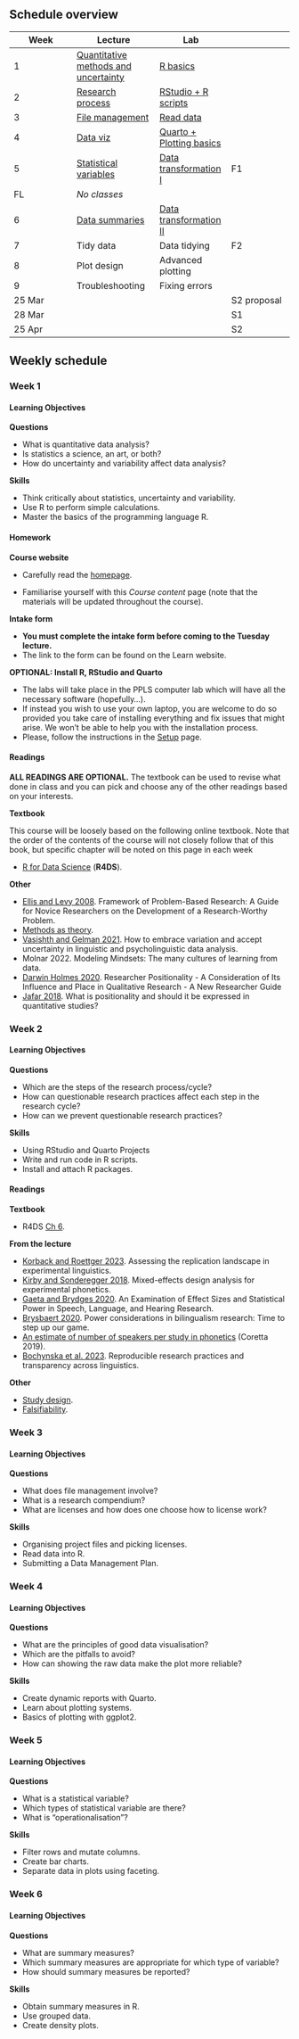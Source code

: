 ## Schedule overview

| Week   | Lecture                                                        | Lab                                                    |             |
|-----------------|----------------------|------------------|-----------------|
| 1      | [Quantitative methods and uncertainty](slides/lecture-w01.qmd) | [R basics](tutorials/tutorial-w01.qmd)                 |             |
| 2      | [Research process](slides/lecture-w02.qmd)                     | [RStudio + R scripts](tutorials/tutorial-w02.qmd)      |             |
| 3      | [File management](slides/lecture-w03.qmd)                      | [Read data](tutorials/tutorial-w03.qmd)                |             |
| 4      | [Data viz](slides/lecture-w04.qmd)                             | [Quarto + Plotting basics](tutorials/tutorial-w04.qmd) |             |
| 5      | [Statistical variables](slides/lecture-w05.qmd)                | [Data transformation I](tutorials/tutorial-w05.qmd)    | F1          |
| FL     | *No classes*                                                   |                                                        |             |
| 6      | [Data summaries](slides/lecture-w06.qmd)                       | [Data transformation II](tutorials/tutorial-w06.qmd)   |             |
| 7      | Tidy data                                                      | Data tidying                                           | F2          |
| 8      | Plot design                                                    | Advanced plotting                                      |             |
| 9      | Troubleshooting                                                | Fixing errors                                          |             |
| 25 Mar |                                                                |                                                        | S2 proposal |
| 28 Mar |                                                                |                                                        | S1          |
| 25 Apr |                                                                |                                                        | S2          |

## Weekly schedule

### Week 1

::: {.callout-important collapse="false"}
#### Learning Objectives

**Questions**

-   What is quantitative data analysis?
-   Is statistics a science, an art, or both?
-   How do uncertainty and variability affect data analysis?

**Skills**

-   Think critically about statistics, uncertainty and variability.
-   Use R to perform simple calculations.
-   Master the basics of the programming language R.
:::

::: {.callout-note collapse="false"}
#### Homework

**Course website**

-   Carefully read the [homepage](index.qmd).

-   Familiarise yourself with this *Course content* page (note that the materials will be updated throughout the course).

**Intake form**

-   **You must complete the intake form before coming to the Tuesday lecture.**
-   The link to the form can be found on the Learn website.

**OPTIONAL: Install R, RStudio and Quarto**

-   The labs will take place in the PPLS computer lab which will have all the necessary software (hopefully...).
-   If instead you wish to use your own laptop, you are welcome to do so provided you take care of installing everything and fix issues that might arise. We won't be able to help you with the installation process.
-   Please, follow the instructions in the [Setup](setup.qmd) page.
:::

::: {.callout-tip collapse="false"}
#### Readings

**ALL READINGS ARE OPTIONAL.** The textbook can be used to revise what done in class and you can pick and choose any of the other readings based on your interests.

**Textbook**

This course will be loosely based on the following online textbook. Note that the order of the contents of the course will not closely follow that of this book, but specific chapter will be noted on this page in each week

-   [R for Data Science](https://r4ds.hadley.nz) (**R4DS**).

**Other**

-   [Ellis and Levy 2008](https://www.informingscience.org/Publications/438?Source=%2FJournals%2FInformingSciJ%2FArticles%3FVolume%3D11-2008). Framework of Problem-Based Research: A Guide for Novice Researchers on the Development of a Research-Worthy Problem.
-   [Methods as theory](https://stefanocoretta.github.io/posts/2021-03-28-methods-as-theory/).
-   [Vasishth and Gelman 2021](https://doi.org/10.1515/ling-2019-0051). How to embrace variation and accept uncertainty in linguistic and psycholinguistic data analysis.
-   Molnar 2022. Modeling Mindsets: The many cultures of learning from data.
-   [Darwin Holmes 2020](https://doi.org/10.34293/education.v8i4.3232). Researcher Positionality - A Consideration of Its Influence and Place in Qualitative Research - A New Researcher Guide
-   [Jafar 2018](https://doi.org/10.1136/emermed-2017-207158). What is positionality and should it be expressed in quantitative studies?
:::

### Week 2

::: {.callout-important collapse="false"}
#### Learning Objectives

**Questions**

-   Which are the steps of the research process/cycle?
-   How can questionable research practices affect each step in the research cycle?
-   How can we prevent questionable research practices?

**Skills**

-   Using RStudio and Quarto Projects
-   Write and run code in R scripts.
-   Install and attach R packages.
:::

::: {.callout-tip collapse="false"}
#### Readings

**Textbook**

-   R4DS [Ch 6](https://r4ds.hadley.nz/workflow-scripts).

**From the lecture**

-   [Korback and Roettger 2023](https://doi.org/10.5070/G6011135). Assessing the replication landscape in experimental linguistics.
-   [Kirby and Sonderegger 2018](https://doi.org/10.1016/j.wocn.2018.05.005). Mixed-effects design analysis for experimental phonetics.
-   [Gaeta and Brydges 2020](https://doi.org/10.1044/2020_JSLHR-19-00299). An Examination of Effect Sizes and Statistical Power in Speech, Language, and Hearing Research.
-   [Brysbaert 2020](https://doi.org/10.1017/S1366728920000437). Power considerations in bilingualism research: Time to step up our game.
- [An estimate of number of speakers per study in phonetics](https://stefanocoretta.github.io/posts/2019-05-03-speakers-per-study/) (Coretta 2019).
- [Bochynska et al. 2023](https://doi.org/10.5070/G6011239). Reproducible research practices and transparency across linguistics.

**Other**

-   [Study design](https://uoelel.github.io/study-design.html).
-   [Falsifiability](https://uoelel.github.io/extra/falsifiable.html).
:::

### Week 3

::: {.callout-important collapse="false"}
#### Learning Objectives

**Questions**

-   What does file management involve?
-   What is a research compendium?
-   What are licenses and how does one choose how to license work?

**Skills**

-   Organising project files and picking licenses.
-   Read data into R.
-   Submitting a Data Management Plan.
:::

### Week 4

::: {.callout-important collapse="false"}
#### Learning Objectives

**Questions**

-   What are the principles of good data visualisation?
-   Which are the pitfalls to avoid?
-   How can showing the raw data make the plot more reliable?

**Skills**

-   Create dynamic reports with Quarto.
-   Learn about plotting systems.
-   Basics of plotting with ggplot2.
:::

### Week 5

::: {.callout-important collapse="false"}
#### Learning Objectives

**Questions**

-   What is a statistical variable?
-   Which types of statistical variable are there?
-   What is "operationalisation"?

**Skills**

-   Filter rows and mutate columns.
-   Create bar charts.
-   Separate data in plots using faceting.
:::

### Week 6

::: {.callout-important collapse="false"}
#### Learning Objectives

**Questions**

-   What are summary measures?
-   Which summary measures are appropriate for which type of variable?
-   How should summary measures be reported?

**Skills**

-   Obtain summary measures in R.
-   Use grouped data.
-   Create density plots.
:::
